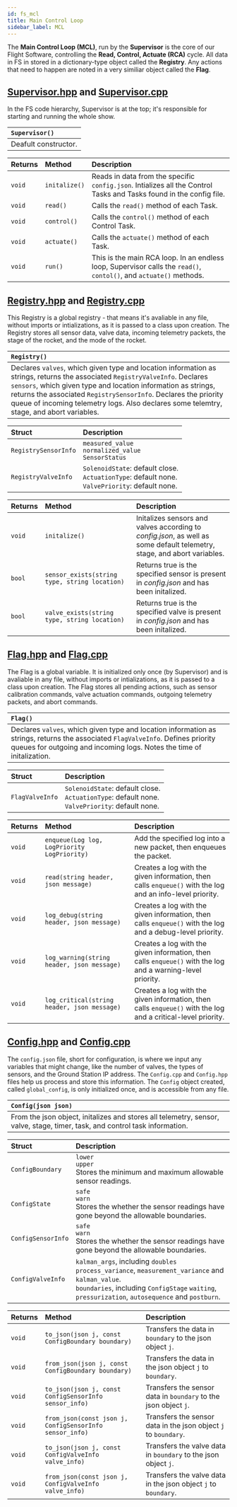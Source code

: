 ```yaml
---
id: fs_mcl
title: Main Control Loop
sidebar_label: MCL
---
```


The **Main Control Loop (MCL)**, run by the **Supervisor** is the core of our Flight Software, controlling the **Read, Control, Actuate (RCA)** cycle. 
All data in FS in stored in a dictionary-type object called the **Registry**. Any actions that need to happen are noted in a very similiar object called the **Flag**. 

## [Supervisor.hpp](https://github.com/ProjectCaelus/cpp-flight-software/blob/master/include/flight/modules/mcl/Supervisor.hpp) and [Supervisor.cpp](https://github.com/ProjectCaelus/cpp-flight-software/blob/master/src/modules/mcl/Supervisor.cpp)

In the FS code hierarchy, Supervisor is at the top; it's responsible for starting and running the whole show. 

| ```Supervisor()```| 
| :----------- | 
| Deafult constructor. |


| Returns     | Method | Description | 
| :---------- | :----------- | :----------- | 
| ```void```  | ```initalize()``` | Reads in data from the specific ```config.json```. Intializes all the Control Tasks and Tasks found in the config file. | 
| ```void```  | ```read()```      | Calls the ```read()``` method of each Task. | 
| ```void```  | ```control()```   | Calls the ```control()``` method of each Control Task. | 
| ```void```  | ```actuate()```   | Calls the ```actuate()``` method of each Task.  | 
| ```void```  | ```run()```       | This is the main RCA loop. In an endless loop, Supervisor calls the ```read()```, ```contol()```, and ```actuate()``` methods.  | 


## [Registry.hpp](https://github.com/ProjectCaelus/cpp-flight-software/blob/master/include/flight/modules/mcl/Registry.hpp) and [Registry.cpp](https://github.com/ProjectCaelus/cpp-flight-software/blob/master/src/modules/mcl/Registry.cpp)

This Registry is a global registry - that means it's avaliable in any file, without imports or intializations, as it is passed to a class upon creation.
The Registry stores all sensor data, valve data, incoming telemetry packets, the stage of the rocket, and the mode of the rocket.

| ```Registry()```| 
| :-----------    | 
| Declares ```valves```, which given type and location information as strings, returns the associated ```RegistryValveInfo```. Declares ```sensors```, which given type and location information as strings, returns the associated ```RegistrySensorInfo```. Declares the priority queue of incoming telemetry logs. Also declares  some telemtry, stage, and abort variables. |

| Struct                    | Description  | 
| :----------               | :----------- | 
| ```RegistrySensorInfo```  | ```measured_value``` <br />  ```normalized_value``` <br /> ```SensorStatus``` | 
| ```RegistryValveInfo```   | ```SolenoidState```: default close. <br />  ```ActuationType```: default none. <br /> ```ValvePriority```: default none. | 

| Returns     | Method | Description | 
| :---------- | :----------- | :----------- | 
| ```void```  | ```initalize()``` | Initalizes sensors and valves according to _config.json_, as well as some default telemetry, stage, and abort variables. |
| ```bool```  | ```sensor_exists(string type, string location)``` | Returns true is the specified sensor is present in _config.json_ and has been initalized. |
| ```bool```  | ```valve_exists(string type, string location)```  | Returns true is the specified valve  is present in _config.json_ and has been initalized. |


## [Flag.hpp](https://github.com/ProjectCaelus/cpp-flight-software/blob/master/include/flight/modules/mcl/Flag.hpp) and [Flag.cpp](https://github.com/ProjectCaelus/cpp-flight-software/blob/master/src/modules/mcl/Flag.cpp)

The Flag is a global variable. It is initialized only once (by Supervisor) and is avaliable in any file, without imports or intializations, as it is passed to a class upon creation.
The Flag stores all pending actions, such as sensor calibration commands, valve actuation commands, outgoing telemetry packets, and abort commands.

| ```Flag()```| 
| :----------- | 
| Declares ```valves```, which given type and location information as strings, returns the associated ```FlagValveInfo```. Defines priority queues for outgoing and incoming logs. Notes the time of initalization. |

| Struct               | Description | 
| :----------          | :----------- | 
| ```FlagValveInfo```  | ```SolenoidState```: default close. <br />  ```ActuationType```: default none. <br /> ```ValvePriority```: default none. | 

| Returns     | Method | Description | 
| :---------- | :-------- | :----------- | 
| ```void```  | ```enqueue(Log log, LogPriority LogPriority)``` | Add the specified log into a new packet, then enqueues the packet. | 
| ```void```  | ```read(string header, json message)```         | Creates a log with the given information, then calls ```enqueue()``` with the log and an info-level priority. | 
| ```void```  | ```log_debug(string header, json message)```    |  Creates a log with the given information, then calls ```enqueue()``` with the log and a debug-level priority. | 
| ```void```  | ```log_warning(string header, json message)```  |   Creates a log with the given information, then calls ```enqueue()``` with the log and a warning-level priority.  | 
| ```void```  | ```log_critical(string header, json message)``` | Creates a log with the given information, then calls ```enqueue()``` with the log and a critical-level priority.  | 


## [Config.hpp](https://github.com/ProjectCaelus/cpp-flight-software/blob/master/include/flight/modules/mcl/Config.hpp) and [Config.cpp](https://github.com/ProjectCaelus/cpp-flight-software/blob/master/src/modules/mcl/Config.cpp)

The ```config.json``` file, short for configuration, is where we input any variables that might change, like the number of valves, the types of sensors, and the Ground Station IP address.
The ```Config.cpp``` and ```Config.hpp``` files help us process and store this information. The ```Config``` object created, called ```global_config```, is only initialized once, and is accessible from any file. 

| ```Config(json json)```| 
| :----------- | 
| From the json object, initalizes and stores all telemetry, sensor, valve, stage, timer, task, and control task information. |

| Struct      | Description | 
| :---------- | :----------- | 
| ```ConfigBoundary```  | ```lower``` <br />  ```upper``` <br /> Stores the minimum and maximum allowable sensor readings. | 
| ```ConfigState```  | ```safe``` <br />  ```warn``` <br /> Stores the whether the sensor readings have gone beyond the allowable boundaries. | 
| ```ConfigSensorInfo```  | ```safe``` <br />  ```warn``` <br /> Stores the whether the sensor readings have gone beyond the allowable boundaries. | 
| ```ConfigValveInfo```  | ```kalman_args```, including ```doubles``` ```process_variance```, ```measurement_variance``` and ```kalman_value```. <br />  ```boundaries```, including ```ConfigStage``` ```waiting```, ```pressurization```, ```autosequence``` and ```postburn```. <br />  | 

| Returns     | Method | Description | 
| :---------- | :----------- | :----------- | 
| ```void```  | ```to_json(json j, const ConfigBoundary boundary)```        | Transfers the data in ```boundary``` to the json object ```j```.  | 
| ```void```  | ```from_json(json j, const ConfigBoundary boundary)```      | Transfers the data in the json object ```j``` to ```boundary```. | 
| ```void```  | ```to_json(json j, const ConfigSensorInfo sensor_info)```   | Transfers the sensor data in ```boundary``` to the json object ```j```. | 
| ```void```  | ```from_json(const json j, ConfigSensorInfo sensor_info)``` | Transfers the sensor data in the json object ```j``` to ```boundary```.  | 
| ```void```  | ```to_json(json j, const ConfigValveInfo valve_info)```     | Transfers the valve data in ```boundary``` to the json object ```j```. | 
| ```void```  | ```from_json(const json j, ConfigValveInfo valve_info)```   | Transfers the valve data in the json object ```j``` to ```boundary```.  | 
